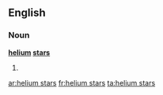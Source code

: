 ==English==

===Noun===
'''[[helium]] [[stars]]'''

# {{plural of|helium star}}

[[ar:helium stars]]
[[fr:helium stars]]
[[ta:helium stars]]
